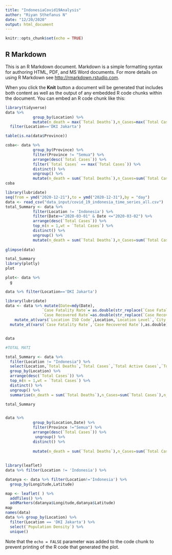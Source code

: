 ```yaml
---
title: "IndonesiaCovid19Analysis"
author: "Riyan Sthefanus N"
date: "12/20/2020"
output: html_document
---
```


```r
knitr::opts_chunk$set(echo = TRUE)
```

## R Markdown

This is an R Markdown document. Markdown is a simple formatting syntax for authoring HTML, PDF, and MS Word documents. For more details on using R Markdown see <http://rmarkdown.rstudio.com>.

When you click the **Knit** button a document will be generated that includes both content as well as the output of any embedded R code chunks within the document. You can embed an R code chunk like this:

```r
library(tidyverse)
data %>% 
            group_by(Location) %>% 
            mutate(n_death = max(`Total Deaths`),n_Cases=max(`Total Cases`),n_ActiveCases=max(`Total Active Cases`),n_Total_Recovered=max(`Total Recovered`)) %>% 
  filter(Location=='DKI Jakarta')

table(is.na(data$Province))

coba<- data %>% 
            group_by(Province) %>% 
            filter(Province != "Semua") %>% 
            arrange(desc(`Total Cases`)) %>% 
            filter(`Total Cases` == max(`Total Cases`)) %>% 
            distinct() %>% 
            ungroup() %>% 
            mutate(n_death = sum(`Total Deaths`),n_Cases=sum(`Total Cases`),n_ActiveCases=sum(`Total Active Cases`),n_Total_Recovered=sum(`Total Recovered`))
coba
```


```r
library(lubridate)
seq(from = ymd("2020-12-21"),to = ymd("2020-12-31"),by = "day")
data <- read_csv("data_input/covid_19_indonesia_time_series_all.csv")
total_Summary <- data %>% 
            filter(Location != 'Indonesia') %>% 
            filter(Date>="2020-03-01" & Date <="2020-03-02") %>%  
            arrange(desc(`Total Cases`)) %>% 
            top_n(n = 1,wt = `Total Cases`) %>% 
            distinct() %>% 
            ungroup() %>% 
            mutate(n_death = sum(`Total Deaths`),n_Cases=sum(`Total Cases`),n_ActiveCases=sum(`Total Active Cases`),n_Total_Recovered=sum(`Total Recovered`))
        
glimpse(data)

total_Summary
library(plotly)
plot  
```


```r
plot<- data %>% 
  g

```

```r
data %>% filter(Location=='DKI Jakarta')

library(lubridate)
data <- data %>% mutate(Date=mdy(Date),
                `Case Fatality Rate`= as.double(str_replace(`Case Fatality Rate`,"%","")),
                `Case Recovered Rate`=as.double(str_replace(`Case Recovered Rate`,"%",""))) %>% 
    mutate_at(vars(`Location ISO Code`,Location,`Location Level`,`City or Regency`,Province,Country,Continent,Island,`Special Status`,`Total Regencies`,`Total Cities`,`Total Districts`,`Total Districts`,`Total Urban Villages`,`Total Rural Villages`,Population,`Population Density`),as.factor) %>% 
  mutate_at(vars(`Case Fatality Rate`,`Case Recovered Rate`),as.double)



```
```r
data
```

```r
#TOTAL MATI

total_Summary <- data %>% 
  filter(Location != "Indonesia") %>% 
  select(Location,`Total Deaths`,`Total Cases`,`Total Active Cases`,`Total Recovered`) %>% 
  group_by(Location) %>% 
  arrange(desc(`Total Cases`)) %>% 
  top_n(n = 1,wt = `Total Cases`) %>% 
  distinct() %>% 
  ungroup() %>% 
  summarise(n_death = sum(`Total Deaths`),n_Cases=sum(`Total Cases`),n_ActiveCases=sum(`Total Active Cases`),n_Total_Recovered=sum(`Total Recovered`))

total_Summary



```

```r
data %>% 
            group_by(Location,Date) %>% 
            filter(Province !="Semua") %>% 
            arrange(desc(`Total Cases`)) %>%
             ungroup() %>% 
            distinct() %>% 
            
            mutate(n_death = sum(`Total Deaths`),n_Cases=sum(`Total Cases`),n_ActiveCases=sum(`Total Active Cases`),n_Total_Recovered=sum(`Total Recovered`),keparahan = `Total Cases`/`Population Density`)
        
  
library(leaflet)
data %>% filter(Location != 'Indonesia') %>%
```


```r
datanya <- data %>% filter(Location!='Indonesia') %>% 
  group_by(Longitude,Latitude)

map <- leaflet( ) %>% 
  addTiles() %>% 
  addMarkers(datanya$Longitude,datanya$Latitude)
map
names(data)
data %>% group_by(Location) %>% 
  filter(Location == 'DKI Jakarta') %>% 
  select(`Population Density`) %>% 
  unique()
```



Note that the `echo = FALSE` parameter was added to the code chunk to prevent printing of the R code that generated the plot.
